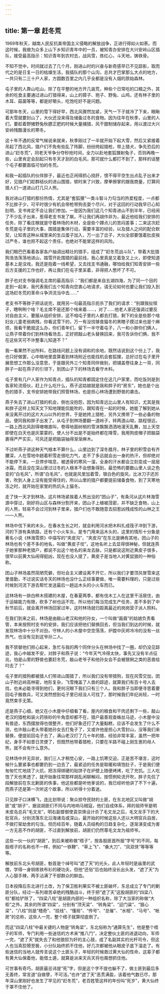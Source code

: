 ```yaml
---
---
---
```

title: 第一章 赶冬荒
---




1969年秋天，越南人民反抗美帝国主义侵略的解放战争，正进行得如火如荼。而这时候，我做为众多上山下乡知识青年中的一员，被知青办安排在大兴安岭山区插队，接受最高指示：知识青年到农村去，战风雪，炼红心，斗天地，铸铁骨。

不知不觉中，时间就过去了几个月，刚进山时的兴奋与新奇感早已不见踪影，取而代之的是日复一日的枯燥生活，我插队的那个山沟，总共才巴掌那么大点的地方，一共只有二三十户人家，方圆数百里之内几乎全都是没有人烟的原始森林。

屯子里的人靠山吃山，除了在平整的地方开几亩荒，种些个日常吃的口粮之外，其余的吃食主要通过进山打猎得来，山上的獐子、狍子、野兔、山鸡，还有林子里的木耳、菇菌等等，都是好嚼头，吃饱吃好不是问题。

可那年冬天，山里的雪下得好早，西北风骤然加紧，天气一下子就冷了下来，眼瞅着大雪就要封山了，大伙还没来得及储备过冬的食物。因为往年在秋季，山里的人们，要趁着野猪野兔秋膘正肥的时候大量捕猎，风干腊制储存起来，用以渡过大兴安岭残酷漫长的寒冬。

这十年不遇的反常气候说来就来，秋季刚过了一半就开始下起大雪，然后又紧接着吊起了西北风，猎户们不免有些乱了阵脚，纷纷挎起猎枪，带上猎犬，争先恐后的进山“赶冬荒”，同老天爷争分夺秒抢时间，全力以赴地套狐狸射兔子，否则再晚一些，山里肯定会刮起只有冬天才刮的白毛风，那可就什么都打不到了，那样的话整个屯子都要面临可怕的冬荒。

和我一起插队的伙伴胖子，最近也正闲得抓心挠肝，恨不得平空生出点乱子出来才好，见猎户们趁群结伙的进山围猎，顿时来了兴致，摩拳擦掌的跟我商量，打算同猎人们一道进山打几只人熊。

我对进山打猎的那份热情，尤其是“套狐狸”一类斗智斗力勾当的热爱程度，一点都不比胖子少，可平时很少有机会带枪带狗去耍个尽兴，对于这回的行动我早已心知肚明，支书肯定不会让我们参加。一是因为我们这几个知青进山不到半年，已经闹了不少乱子出来，惹得老支书发了飙，不让我们再胡作非为，最近他给我们安排的任务，除了看庄稼就是守着林场的木材，全是些个蹲点儿的苦闷差事；二来这次赶冬荒是屯子里的大事，围猎是集体行动，需要丰富的经验，以及猎人之间的配合默契，让知青这种从城里来的生瓜蛋子加入，万一出了岔子，大伙全部要饿着肚皮挨过严冬，谁也担不起这个责任，也绝对不能冒这样的风险。

我们眼巴巴看着各家各户抽调出精壮的猎手，组成了“赶冬荒战斗队”，带着大批猎狗浩浩荡荡地进山，踏雪开赴围猎的最前线，我心里真是又着急又上火，即使知道基本上是没戏，我还是抱着一线希望，又去找支书通融，哪怕给我们知青安排一些后方支援的工作也好，再让我们在屯子里呆着，非得把人憋坏了不可。

胖子也对支书强调毛主席的最高指示：“我们都是来自五湖四海，为了同一个目的走到一起来，我代表我们五个知青向您衷心地请求，请无论如何也要让我们投入到这场赶冬荒的革命斗争洪流当中去……”

老支书不等胖子把话说完，就用另一句最高指示扼杀了我们的请求：“别跟我扯犊子，瞎咧咧个啥？毛主席不是还那个啥来着……，对了……他老人家还强调过要反对自由主义，要服从组织安排，这不咱屯子里的人都去打猎，剩下的全是些那个啥妇女儿童老弱病残，你看这雪下的，万一有没找够食猫冬的黑瞎子摸过来也是个麻烦，我看干脆就这么办，你们青年们，留下一半守着屯子，八一和小胖你们俩人，让燕子带着你们到林场看场去，正好把敲山老头替换回来，我可告诉你们俩，我不在这些天可不许整事儿知道不？”

我一看果然不出所料，在路线问题上没有调和的余地，既然话说到这个份上了，我也只好做罢，心中暗地里盘算着到林场附近也能找机会套狐狸，总好过在屯子里开展思想工作那么没意思，于是跟另外三个知青同伴做别，把铺盖卷往身上一背，同胖子一起在燕子的引领下，到团山子下的林场去看守木料。

屯子里有几户人家作为知青点，插队的知青都固定住在这几户家里，而吃饭则是到各家轮流搭伙，赶上什么吃什么，燕子这姑娘就是我和胖子的“房东”，她也是个出色的猎手，支书安排她带我们照管林场，也是担心林场遭到野兽的袭击。

燕子失去了进山打猎的机会，倒也没抱怨，因为知青远比山里人有知识，尤其是我和胖子这样上知天文下知地理能侃能吹的，跟知青在一起的时候，她能了解到她从来没离开过的这片大山以外的世界，于是她挎上猎枪，另外又携带了一些必备的物品，便同我和胖子出发了。从屯子到林场要翻一道岭子，转两道山坳，路程很远，一路上西北风刮得嗷嗷直叫，卷得地面树梢的雪沫飘飘洒洒地漫天乱舞，加上天空即使在白天也是灰蒙蒙的，使人分不出是不是始终都在降雪，我用狗皮帽子把脑袋裹得严严实实，可风还是把脑袋抽得渐渐麻木。

不过听燕子讲这种天气根本不算什么，山里边到了深冬腊月，林子里的积雪会有齐腰深，人在雪地中趟着积雪走很吃力气，走不了多远就会出一身的热汗，但却绝对不能停下来，一旦停步喘息，被透骨的寒风一溜，全身的汗水都会立刻变成一层层冰霜，而且没在深山里过过冬的人根本不会想象得到，最恐怖的要数山里人谈之色变的“白毛风”，所谓“白毛风”，也就是风里加着雪，银白色的旋风，比冰刀子还厉害，吹到人身上没有能受得住的，所以山里的猎户都要提前储备食物，到了天寒地冻之时，就开始在家里的热炕头上猫冬。

走了快一天才到林场，这片林场紧挨着人熊出没的“团山子”，有条河从这片林海雪源中穿过，刚好将山区与森林分割开来，团山子上植被茂密，并不缺乏食物，山上的人熊，轻易不会过河到林子里来，猎户们也不敢随意去招惹凶残成性的山林之王——人熊。

林场中伐下来的木头，在春水生长之时，就会利用河水把木料扎成筏子冲到下游，河的下游有条铁路，还有个小火车头，是专门用来运木头的，这里的情形十分象是著名小说《林海雪原》中描写的“夹皮沟”，“夹皮沟”在东北是确有其地，团山子的林场也有个差不多的地名，叫做“黄皮子坟”，这地名听上去显得很神秘，但就连燕子她爹那种老猎户，都说不出这个地名的来龙去脉，只是都说这附近黄皮子很多，很早以前黄大仙闹得挺凶，现在也没人提了，黄皮子是当地人对黄鼠狼的一种俗称。

团山子林场虽然简陋荒僻，但社会主义建设离不开它，所以我们才要顶风冒雪来这里值勤，不过说实话冬天的林场也没什么正经事要做，唯一需要料理的，只是过些时候到河流下游去帮忙发送最后一趟运木头的小火车而已。

这林场有一排白桦木搭建的木屋，在春夏两季，都有伐木工人在这里干活居住，由于运输能力有限，砍多了树也运不完，所以他们每当完成生产任务，差不多到了中秋节前后，就会离开林场回家过年，这时林场就归距离最近的岗岗营子派人照料。

在我们到来之前，林场是由敲山老汉和他的孙女，一个叫做“画眉”的姑娘负责看管，本来按照村支书的安排，我们应该把他们替换回去，但当我们到达的时候，就发现林场中十分不对劲，守林人的小木屋中空空荡荡，炉膛中灰烬冷冷的没有一丝热气，也没有见到这爷孙二人。

我不禁替他们担心起来，急忙与我的两个同伴分头在林场中找了一圈，却仍没见踪迹，我心中越发不安，对胖子和燕子说：“今年天气冷得太快，事先又没有半点征兆，怕是山里的野兽也要赶冬荒，敲山老爷子和他孙女会不会被猞猁之类的恶兽给叼去了？”

屯子里的猎狗都被猎人们带进山围猎了，所以我们没有带猎狗，现在风雪交加，团山子附近岭高林密，地形复杂，飞雪掩盖了人兽的踪迹，就算我们有百十号人去找，也未必能寻得到他们，更何况眼下我们只有三个人。我和胖子当即便寻思着要回屯子搬救兵，可又突然想到屯子里已经没人可找了，那时候我们年纪尚轻，一时竟然束手无策。

还是燕子心细，她又在小木屋中仔细看了看，屋内的粮食和干肉还剩下一些，敲山老汉的猎枪和装火药铁砂的牛角壶却都不在，猎户最善观查蛛丝马迹，小木屋中没有兽迹，东西摆放得也很整齐，他们好象还打了大量黏糕，应该不会发生了什么不测，也许敲山老头带着她孙女去打兔子了，又或许他是担心大雪封山，没等我们来替换，便提前回屯子去了，满山老汉打了几十年的猎，经验非常丰富，虽然一把年纪，身手不如昔日灵便了，但既然他带着猎枪，只要在半路不碰上刚生崽的母人熊，就不会有什么意外。

见林场中并无异状，我们三人才稍觉心安，一路上饥寒交迫，正是苦不堪言，这时候什么要紧事也都要扔到一边去了，最紧迫的任务是取暖和填饱肚子，于是我们便匆匆忙忙地烧了火炕，把冻得绑硬的贴饼子在炉壁上随便烤烤，吃了充饥。三人吃饱了天也黑透了，就开始象往常那样胡乱闲聊解闷，按惯例轮流开吹，胖子先侃了段解放前在东北剿匪的佚事，他这些都是听他爹说的，我已经听他讲了不下十遍，而燕子还是第一次听这个故事，所以听得十分着迷。

只见胖子口沫横飞，连比划带说：聚众掠夺民财的土匪，在东北地区又叫做“胡匪”或“胡子”，据说胡匪们不同与内地响马贼寇，他们自成体系，拜的祖师爷是明末皮岛总兵“毛文龙”，明右副督御使袁崇焕设计杀了毛文龙之后，毛文龙手下的大批官兵，分别流落东北沿海诸岛或深山，最开始的时候这些人还以大明官兵自居，不做打架劫舍的勾当，但历经百年，随着人员结构的日趋复杂化，逐渐演变成为害一方无恶不作的胡匪，不过直到解放前，胡匪们仍然尊毛文龙为祖师爷。

这些一伙一伙的“胡匪”，到后来被称做“绺子”，按各股匪首所报“字号”的不同，每股绺子的名称也不一样，例如“一铁鞭”、“草上飞”、“桑大刀”、“凤双侠”等等等等。

解放前东北头号胡匪，魁首是个绰号叫“遮了天”的光头，此人年轻时是庙里的武僧，学得一身铜练铁布衫的硬功夫，但他“还俗”后也始终没长出头发，“遮了天”为人心狠手辣，两手沾满了干部群众的鲜血。

日本投降后东北进行土改，为了保卫胜利果实不被土匪破坏，东总成立了专门的剿匪分队，经过一系列艰苦卓绝的残酷战斗，终于把“遮了天”这股胡匪的“四梁八柱”都给铲除了，“四梁八柱”是胡匪内部的一种组织名称，除了大当家的称做“大柜”之外，其余的所谓“四梁”，分别有“顶天梁”、“转角梁”、“迎门粱”、“狠心梁”，“八柱”则是“稽奇”、“挂线”、“懂局”、“传号”、“总催”、“水相”、“马号”、“帐房”的总称，这些人一完，整个绺子就算彻底倒了。

而这“四梁八柱”中最关键的人物是“转角梁”，东北俗称为“通算先生”，他是整个绺子的军师，专门利用一些迷信的方术来“推八门”，决定整伙土匪的进退动向，军师一完，“遮了天”就失去了和他狼狈为奸的主心鼓，成了名副其实的光杆司令，但这人也当真狡猾至极，小分队始终抓不住他，好几次都被他从眼皮子底下溜走了。有些迷信的当地人就传言说这个土匪头子，年轻的时候救过黄大仙的性命，这辈子都有黄大仙保着他，能借土遁，就算是派来天兵天将也甭想抓住他。

可世事有奇巧，胡匪最忌讳提“死”字，但是这个字不提也躲不了，做土匪到最后多无善终，常言道“自做孽，不可活。”也许“遮了天”恶贯满盈，该着他气数已尽，那年深山里刚好也发生了罕见的“赶冬荒”，老百姓管这样的年份叫“死岁”，黄大仙终于罩不住他了。